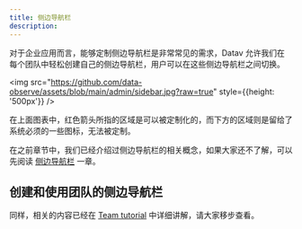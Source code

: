 ```yaml
---
title: 侧边导航栏
description: 
---
```


对于企业应用而言，能够定制侧边导航栏是非常常见的需求，Datav 允许我们在每个团队中轻松创建自己的侧边导航栏，用户可以在这些侧边导航栏之间切换。



<img src="https://github.com/data-observe/assets/blob/main/admin/sidebar.jpg?raw=true" style={{height: '500px'}} />

在上面图表中，红色箭头所指的区域是可以被定制化的，而下方的区域则是留给了系统必须的一些图标，无法被定制。

在之前章节中，我们已经介绍过侧边导航栏的相关概念，如果大家还不了解，可以先阅读 [侧边导航栏](/docs/tutorial-sidebar) 一章。


## 创建和使用团队的侧边导航栏

同样，相关的内容已经在 [Team tutorial](/docs/tutorial-team#-3) 中详细讲解，请大家移步查看。


